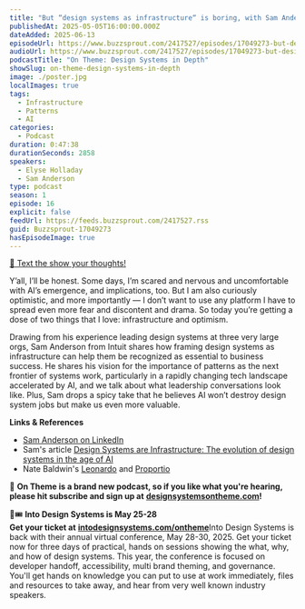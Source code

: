 ```yaml
---
title: "But “design systems as infrastructure“ is boring, with Sam Anderson — #16"
publishedAt: 2025-05-05T16:00:00.000Z
dateAdded: 2025-06-13
episodeUrl: https://www.buzzsprout.com/2417527/episodes/17049273-but-design-systems-as-infrastructure-is-boring-with-sam-anderson-16.mp3
audioUrl: https://www.buzzsprout.com/2417527/episodes/17049273-but-design-systems-as-infrastructure-is-boring-with-sam-anderson-16.mp3
podcastTitle: "On Theme: Design Systems in Depth"
showSlug: on-theme-design-systems-in-depth
image: ./poster.jpg
localImages: true
tags:
  - Infrastructure
  - Patterns
  - AI
categories:
  - Podcast
duration: 0:47:38
durationSeconds: 2858
speakers:
  - Elyse Holladay
  - Sam Anderson
type: podcast
season: 1
episode: 16
explicit: false
feedUrl: https://feeds.buzzsprout.com/2417527.rss
guid: Buzzsprout-17049273
hasEpisodeImage: true
---
```

[📲 Text the show your thoughts!](https://www.buzzsprout.com/twilio/text_messages/2417527/open_sms)

Y’all, I’ll be honest. Some days, I’m scared and nervous and uncomfortable with AI’s emergence, and implications, too. But I am also curiously optimistic, and more importantly — I don’t want to use any platform I have to spread even more fear and discontent and drama. So today you’re getting a dose of two things that I love: infrastructure and optimism.

Drawing from his experience leading design systems at three very large orgs, Sam Anderson from Intuit shares how framing design systems as infrastructure can help them be recognized as essential to business success. He shares his vision for the importance of patterns as the next frontier of systems work, particularly in a rapidly changing tech landscape accelerated by AI, and we talk about what leadership conversations look like. Plus, Sam drops a spicy take that he believes AI won’t destroy design system jobs but make us even more valuable.

**Links & References**

-   [Sam Anderson on LinkedIn](https://www.linkedin.com/in/sam-design?utm_source=share&utm_campaign=share_via&utm_content=profile&utm_medium=ios_app)
-   Sam's article [Design Systems are Infrastructure: The evolution of design systems in the age of AI](https://www.linkedin.com/pulse/design-systems-infrastructure-evolution-age-ai-sam-anderson-w29bc/)
-   Nate Baldwin's [Leonardo](https://medium.com/@NateBaldwin/leonardo-an-open-source-contrast-based-color-generator-92d61b6521d2) and [Proportio](https://medium.com/design-bootcamp/proportional-design-systems-with-proportio-app-2dd1d27f7206)

💖 **On Theme is a brand new podcast, so if you like what you're hearing, please hit subscribe and sign up at** [**designsystemsontheme.com**](http://designsystemsontheme.com/)**!**

🎨🎟️ **Into Design Systems is May 25-28  
Get your ticket at** [**intodesignsystems.com/ontheme**](http://intodesignsystems.com/ontheme)Into Design Systems is back with their annual virtual conference, May 28-30, 2025. Get your ticket now for three days of practical, hands on sessions showing the what, why, and how of design systems. This year, the conference is focused on developer handoff, accessibility, multi brand theming, and governance. You'll get hands on knowledge you can put to use at work immediately, files and resources to take away, and hear from very well known industry speakers.
